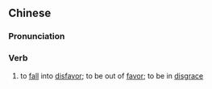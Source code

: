 ==Chinese==
{{zh-forms|s=失宠}}

===Pronunciation===
{{zh-pron
|m=shīchǒng
|c=sat1 cung2
|mn=sit-thióng
|cat=v
}}

===Verb===
{{zh-verb}}

# {{lb|zh|derogatory}} to [[fall]] into [[disfavor]]; to be out of [[favor]]; to be in [[disgrace]]